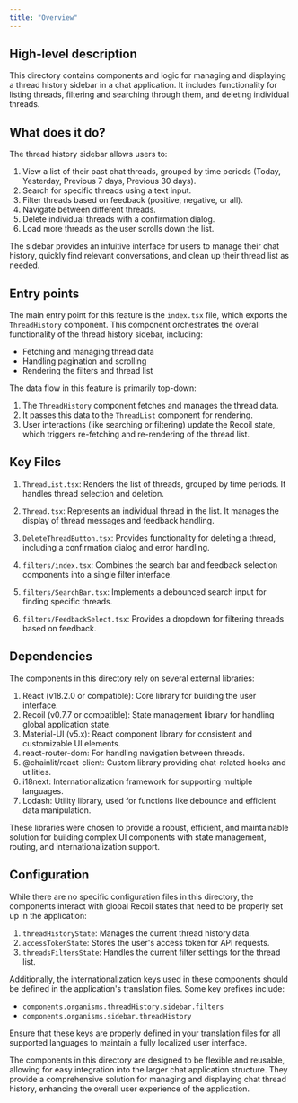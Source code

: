 ```yaml
---
title: "Overview"
---
```


## High-level description
This directory contains components and logic for managing and displaying a thread history sidebar in a chat application. It includes functionality for listing threads, filtering and searching through them, and deleting individual threads.

## What does it do?
The thread history sidebar allows users to:
1. View a list of their past chat threads, grouped by time periods (Today, Yesterday, Previous 7 days, Previous 30 days).
2. Search for specific threads using a text input.
3. Filter threads based on feedback (positive, negative, or all).
4. Navigate between different threads.
5. Delete individual threads with a confirmation dialog.
6. Load more threads as the user scrolls down the list.

The sidebar provides an intuitive interface for users to manage their chat history, quickly find relevant conversations, and clean up their thread list as needed.

## Entry points
The main entry point for this feature is the `index.tsx` file, which exports the `ThreadHistory` component. This component orchestrates the overall functionality of the thread history sidebar, including:

- Fetching and managing thread data
- Handling pagination and scrolling
- Rendering the filters and thread list

The data flow in this feature is primarily top-down:
1. The `ThreadHistory` component fetches and manages the thread data.
2. It passes this data to the `ThreadList` component for rendering.
3. User interactions (like searching or filtering) update the Recoil state, which triggers re-fetching and re-rendering of the thread list.

## Key Files
1. `ThreadList.tsx`: Renders the list of threads, grouped by time periods. It handles thread selection and deletion.

2. `Thread.tsx`: Represents an individual thread in the list. It manages the display of thread messages and feedback handling.

3. `DeleteThreadButton.tsx`: Provides functionality for deleting a thread, including a confirmation dialog and error handling.

4. `filters/index.tsx`: Combines the search bar and feedback selection components into a single filter interface.

5. `filters/SearchBar.tsx`: Implements a debounced search input for finding specific threads.

6. `filters/FeedbackSelect.tsx`: Provides a dropdown for filtering threads based on feedback.

## Dependencies
The components in this directory rely on several external libraries:

1. React (v18.2.0 or compatible): Core library for building the user interface.
2. Recoil (v0.7.7 or compatible): State management library for handling global application state.
3. Material-UI (v5.x): React component library for consistent and customizable UI elements.
4. react-router-dom: For handling navigation between threads.
5. @chainlit/react-client: Custom library providing chat-related hooks and utilities.
6. i18next: Internationalization framework for supporting multiple languages.
7. Lodash: Utility library, used for functions like debounce and efficient data manipulation.

These libraries were chosen to provide a robust, efficient, and maintainable solution for building complex UI components with state management, routing, and internationalization support.

## Configuration
While there are no specific configuration files in this directory, the components interact with global Recoil states that need to be properly set up in the application:

1. `threadHistoryState`: Manages the current thread history data.
2. `accessTokenState`: Stores the user's access token for API requests.
3. `threadsFiltersState`: Handles the current filter settings for the thread list.

Additionally, the internationalization keys used in these components should be defined in the application's translation files. Some key prefixes include:

- `components.organisms.threadHistory.sidebar.filters`
- `components.organisms.sidebar.threadHistory`

Ensure that these keys are properly defined in your translation files for all supported languages to maintain a fully localized user interface.

The components in this directory are designed to be flexible and reusable, allowing for easy integration into the larger chat application structure. They provide a comprehensive solution for managing and displaying chat thread history, enhancing the overall user experience of the application.